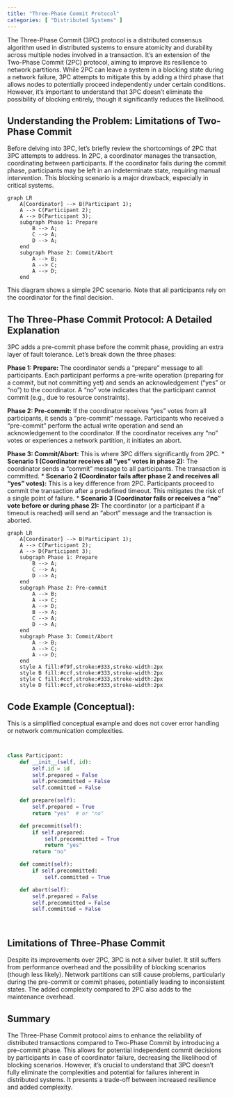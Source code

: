 ```yaml
---
title: "Three-Phase Commit Protocol"
categories: [ "Distributed Systems" ]
---
```



The Three-Phase Commit (3PC) protocol is a distributed consensus algorithm used in distributed systems to ensure atomicity and durability across multiple nodes involved in a transaction.  It's an extension of the Two-Phase Commit (2PC) protocol, aiming to improve its resilience to network partitions. While 2PC can leave a system in a blocking state during a network failure, 3PC attempts to mitigate this by adding a third phase that allows nodes to potentially proceed independently under certain conditions. However, it's important to understand that 3PC doesn't eliminate the possibility of blocking entirely, though it significantly reduces the likelihood.

## Understanding the Problem: Limitations of Two-Phase Commit

Before delving into 3PC, let's briefly review the shortcomings of 2PC that 3PC attempts to address.  In 2PC, a coordinator manages the transaction, coordinating between participants.  If the coordinator fails during the commit phase, participants may be left in an indeterminate state, requiring manual intervention.  This blocking scenario is a major drawback, especially in critical systems.


```mermaid
graph LR
    A[Coordinator] --> B(Participant 1);
    A --> C(Participant 2);
    A --> D(Participant 3);
    subgraph Phase 1: Prepare
        B --> A;
        C --> A;
        D --> A;
    end
    subgraph Phase 2: Commit/Abort
        A --> B;
        A --> C;
        A --> D;
    end
```

This diagram shows a simple 2PC scenario.  Note that all participants rely on the coordinator for the final decision.


## The Three-Phase Commit Protocol: A Detailed Explanation

3PC adds a pre-commit phase before the commit phase, providing an extra layer of fault tolerance. Let's break down the three phases:

**Phase 1: Prepare:**  The coordinator sends a "prepare" message to all participants.  Each participant performs a pre-write operation (preparing for a commit, but not committing yet) and sends an acknowledgement ("yes" or "no") to the coordinator.  A "no" vote indicates that the participant cannot commit (e.g., due to resource constraints).

**Phase 2: Pre-commit:** If the coordinator receives "yes" votes from all participants, it sends a "pre-commit" message.  Participants who received a "pre-commit" perform the actual write operation and send an acknowledgement to the coordinator.  If the coordinator receives any "no" votes or experiences a network partition, it initiates an abort.

**Phase 3: Commit/Abort:** This is where 3PC differs significantly from 2PC.
* **Scenario 1 (Coordinator receives all "yes" votes in phase 2):** The coordinator sends a "commit" message to all participants. The transaction is committed.
* **Scenario 2 (Coordinator fails after phase 2 and receives all "yes" votes):** This is a key difference from 2PC. Participants proceed to commit the transaction after a predefined timeout.  This mitigates the risk of a single point of failure.
* **Scenario 3 (Coordinator fails or receives a "no" vote before or during phase 2):** The coordinator (or a participant if a timeout is reached) will send an "abort" message and the transaction is aborted.


```mermaid
graph LR
    A[Coordinator] --> B(Participant 1);
    A --> C(Participant 2);
    A --> D(Participant 3);
    subgraph Phase 1: Prepare
        B --> A;
        C --> A;
        D --> A;
    end
    subgraph Phase 2: Pre-commit
        A --> B;
        A --> C;
        A --> D;
        B --> A;
        C --> A;
        D --> A;
    end
    subgraph Phase 3: Commit/Abort
        A --> B;
        A --> C;
        A --> D;
    end
    style A fill:#f9f,stroke:#333,stroke-width:2px
    style B fill:#ccf,stroke:#333,stroke-width:2px
    style C fill:#ccf,stroke:#333,stroke-width:2px
    style D fill:#ccf,stroke:#333,stroke-width:2px

```


## Code Example (Conceptual):

This is a simplified conceptual example and does not cover error handling or network communication complexities.


```python


class Participant:
    def __init__(self, id):
        self.id = id
        self.prepared = False
        self.precommitted = False
        self.committed = False

    def prepare(self):
        self.prepared = True
        return "yes"  # or "no"

    def precommit(self):
        if self.prepared:
            self.precommitted = True
            return "yes"
        return "no"

    def commit(self):
        if self.precommitted:
            self.committed = True

    def abort(self):
        self.prepared = False
        self.precommitted = False
        self.committed = False




```


##  Limitations of Three-Phase Commit

Despite its improvements over 2PC, 3PC is not a silver bullet. It still suffers from performance overhead and the possibility of blocking scenarios (though less likely).  Network partitions can still cause problems, particularly during the pre-commit or commit phases, potentially leading to inconsistent states.  The added complexity compared to 2PC also adds to the maintenance overhead.

## Summary

The Three-Phase Commit protocol aims to enhance the reliability of distributed transactions compared to Two-Phase Commit by introducing a pre-commit phase. This allows for potential independent commit decisions by participants in case of coordinator failure, decreasing the likelihood of blocking scenarios. However, it’s crucial to understand that 3PC doesn't fully eliminate the complexities and potential for failures inherent in distributed systems.  It presents a trade-off between increased resilience and added complexity.

